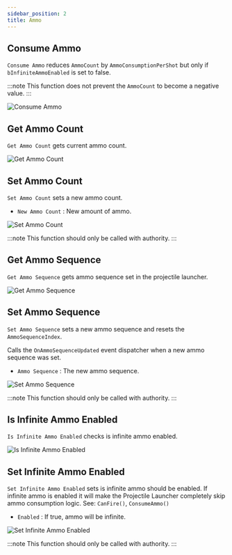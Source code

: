 ```yaml
---
sidebar_position: 2
title: Ammo
---
```



## Consume Ammo

`Consume Ammo` reduces `AmmoCount` by `AmmoConsumptionPerShot` but only if
`bInfiniteAmmoEnabled` is set to false.

:::note
This function does not prevent the `AmmoCount` to become a negative value.
:::

![Consume Ammo](_static/img/ammo/consume-ammo.png)

## Get Ammo Count

`Get Ammo Count` gets current ammo count.

![Get Ammo Count](_static/img/ammo/get-ammo-count.png)

## Set Ammo Count

`Set Ammo Count` sets a new ammo count.
* `New Ammo Count` <Step text="1"/> : New amount of ammo.

![Set Ammo Count](_static/img/ammo/set-ammo-count.png)

:::note
This function should only be called with authority.
:::

## Get Ammo Sequence

`Get Ammo Sequence` gets ammo sequence set in the projectile launcher.

![Get Ammo Sequence](_static/img/ammo/get-ammo-sequence.png)

## Set Ammo Sequence

`Set Ammo Sequence` sets a new ammo sequence and resets the `AmmoSequenceIndex`.

Calls the `OnAmmoSequenceUpdated` event dispatcher when a new ammo sequence was
set.
* `Ammo Sequence` <Step text="1"/> : The new ammo sequence.

![Set Ammo Sequence](_static/img/ammo/set-ammo-sequence.png)

:::note
This function should only be called with authority.
:::

## Is Infinite Ammo Enabled

`Is Infinite Ammo Enabled` checks is infinite ammo enabled.

![Is Infinite Ammo Enabled](_static/img/ammo/is-infinite-ammo-enabled.png)

## Set Infinite Ammo Enabled

`Set Infinite Ammo Enabled` sets is infinite ammo should be enabled.
If infinite ammo is enabled it will make the Projectile Launcher completely skip
ammo consumption logic.
See: `CanFire()`, `ConsumeAmmo()`
* `Enabled` <Step text="1"/> : If true, ammo will be infinite.

![Set Infinite Ammo Enabled](_static/img/ammo/set-infinite-ammo-enabled.png)

:::note
This function should only be called with authority.
:::
